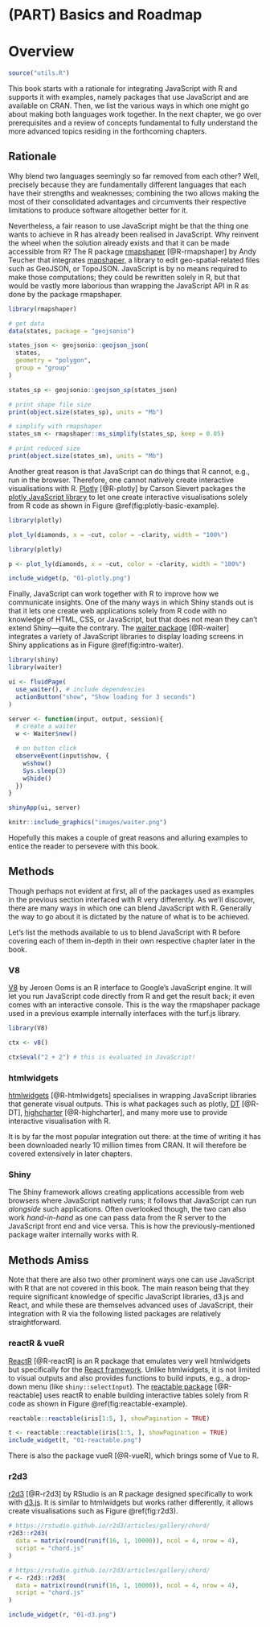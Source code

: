 \mainmatter

# (PART) Basics and Roadmap {-}

# Overview {#intro-overview}

```r
source("utils.R")
```

This book starts with a rationale for integrating JavaScript with R and supports it with examples, namely packages that use JavaScript and are available on CRAN. Then, we list the various ways in which one might go about making both languages work together. In the next chapter, we go over prerequisites and a review of concepts fundamental to fully understand the more advanced topics residing in the forthcoming chapters. 

## Rationale {#intro-overview-rationale}

Why blend two languages seemingly so far removed from each other? Well, precisely because they are fundamentally different languages that each have their strengths and weaknesses; combining the two allows making the most of their consolidated advantages and circumvents their respective limitations to produce software altogether better for it. 

Nevertheless, a fair reason to use JavaScript might be that the thing one wants to achieve in R has already been realised in JavaScript. Why reinvent the wheel when the solution already exists and that it can be made accessible from R? The R package [rmapshaper](https://github.com/ateucher/rmapshaper) [@R-rmapshaper] by Andy Teucher that integrates [mapshaper,](https://github.com/mbloch/mapshaper/) a library to edit geo-spatial-related files such as GeoJSON, or TopoJSON. JavaScript is by no means required to make those computations; they could be rewritten solely in R, but that would be vastly more laborious than wrapping the JavaScript API in R as done by the package rmapshaper.

```r
library(rmapshaper)

# get data
data(states, package = "geojsonio")

states_json <- geojsonio::geojson_json(
  states, 
  geometry = "polygon", 
  group = "group"
)

states_sp <- geojsonio::geojson_sp(states_json)

# print shape file size
print(object.size(states_sp), units = "Mb")

# simplify with rmapshaper
states_sm <- rmapshaper::ms_simplify(states_sp, keep = 0.05)

# print reduced size
print(object.size(states_sm), units = "Mb")
```

Another great reason is that JavaScript can do things that R cannot, e.g., run in the browser. Therefore, one cannot natively create interactive visualisations with R. [Plotly](https://plotly-r.com/) [@R-plotly] by Carson Sievert packages the [plotly JavaScript library](https://plot.ly/) to let one create interactive visualisations solely from R code as shown in Figure \@ref(fig:plotly-basic-example).

```r
library(plotly)

plot_ly(diamonds, x = ~cut, color = ~clarity, width = "100%")
```

```r
library(plotly)

p <- plot_ly(diamonds, x = ~cut, color = ~clarity, width = "100%")

include_widget(p, "01-plotly.png")
```

Finally, JavaScript can work together with R to improve how we communicate insights. One of the many ways in which Shiny stands out is that it lets one create web applications solely from R code with no knowledge of HTML, CSS, or JavaScript, but that does not mean they can't extend Shiny---quite the contrary. The [waiter package](http://waiter.john-coene.com/) [@R-waiter] integrates a variety of JavaScript libraries to display loading screens in Shiny applications as in Figure \@ref(fig:intro-waiter).

```r
library(shiny)
library(waiter)

ui <- fluidPage(
  use_waiter(), # include dependencies
  actionButton("show", "Show loading for 3 seconds")
)

server <- function(input, output, session){
  # create a waiter
  w <- Waiter$new()

  # on button click
  observeEvent(input$show, {
    w$show()
    Sys.sleep(3)
    w$hide()
  })
}

shinyApp(ui, server)
```

```r
knitr::include_graphics("images/waiter.png")
```

Hopefully this makes a couple of great reasons and alluring examples to entice the reader to persevere with this book.

## Methods {#intro-methods}

Though perhaps not evident at first, all of the packages used as examples in the previous section interfaced with R very differently. As we'll discover, there are many ways in which one can blend JavaScript with R. Generally the way to go about it is dictated by the nature of what is to be achieved.

Let's list the methods available to us to blend JavaScript with R before covering each of them in-depth in their own respective chapter later in the book.

### V8 {#intro-v8}

[V8](https://github.com/jeroen/v8) by Jeroen Ooms is an R interface to Google's JavaScript engine. It will let you run JavaScript code directly from R and get the result back; it even comes with an interactive console. This is the way the rmapshaper package used in a previous example internally interfaces with the turf.js library.

```r
library(V8)

ctx <- v8()

ctx$eval("2 + 2") # this is evaluated in JavaScript!
```

### htmlwidgets {#intro-htmlwidgets}

[htmlwidgets](http://www.htmlwidgets.org/) [@R-htmlwidgets] specialises in wrapping JavaScript libraries that generate visual outputs. This is what packages such as plotly, [DT](https://rstudio.github.io/DT/) [@R-DT], [highcharter](http://jkunst.com/highcharter/) [@R-highcharter], and many more use to provide interactive visualisation with R.

It is by far the most popular integration out there: at the time of writing it has been downloaded nearly 10 million times from CRAN. It will therefore be covered extensively in later chapters.

### Shiny {#intro-shiny}

The Shiny framework allows creating applications accessible from web browsers where JavaScript natively runs; it follows that JavaScript can run _alongside_ such applications. Often overlooked though, the two can also work _hand-in-hand_ as one can pass data from the R server to the JavaScript front end and vice versa. This is how the previously-mentioned package waiter internally works with R.

## Methods Amiss {#intro-amiss}

Note that there are also two other prominent ways one can use JavaScript with R that are not covered in this book. The main reason being that they require significant knowledge of specific JavaScript libraries, d3.js and React, and while these are themselves advanced uses of JavaScript, their integration with R via the following listed packages are relatively straightforward.

### reactR & vueR {#intro-reactr-vuer}

[ReactR](https://react-r.github.io/reactR/) [@R-reactR] is an R package that emulates very well htmlwidgets but specifically for the [React\index{React} framework](https://reactjs.org/). Unlike htmlwidgets, it is not limited to visual outputs and also provides functions to build inputs, e.g., a drop-down menu (like `shiny::selectInput`). The [reactable package](https://glin.github.io/reactable/) [@R-reactable] uses reactR to enable building interactive tables solely from R code as shown in Figure \@ref(fig:reactable-example).

```r
reactable::reactable(iris[1:5, ], showPagination = TRUE)
```

```r
t <- reactable::reactable(iris[1:5, ], showPagination = TRUE)
include_widget(t, "01-reactable.png")
```

There is also the package vueR [@R-vueR], which brings some of \index{Vue}Vue to R.

### r2d3 {#intro-r2d3}

[r2d3](https://rstudio.github.io/r2d3/) [@R-r2d3] by RStudio is an R package designed specifically to work with [d3.js](https://d3js.org/). It is similar to htmlwidgets but works rather differently, it allows create visualisations such as Figure \@ref(fig:r2d3).

```r
# https://rstudio.github.io/r2d3/articles/gallery/chord/
r2d3::r2d3(
  data = matrix(round(runif(16, 1, 10000)), ncol = 4, nrow = 4), 
  script = "chord.js"
)
```

```r
# https://rstudio.github.io/r2d3/articles/gallery/chord/
r <- r2d3::r2d3(
  data = matrix(round(runif(16, 1, 10000)), ncol = 4, nrow = 4), 
  script = "chord.js"
)

include_widget(r, "01-d3.png")
```
